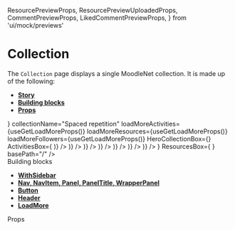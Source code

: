   ResourcePreviewProps,
  ResourcePreviewUploadedProps,
  CommentPreviewProps,
  LikedCommentPreviewProps,
} from 'ui/mock/previews'

<Meta title="Pages|Collection" component={Collection} />

# Collection

The `Collection` page displays a single MoodleNet collection. It is made up of the following:

- **[Story](#story)**
- **[Building blocks](#modules)**
- **[Props](#props)**

<Preview>
  <Story name="Collection page">
    <WithSidebar
      HeaderBox={ComponentBag(MainHeader, { ...getMainHeaderProps() })}
      SidebarBox={ComponentBag(Sidebar, { ...useGetSidebarProps() })}
    >
      <Collection
        ShareLinkBox={() => <ShareLink {...useGetShareLinkProps()} />}
        collectionName="Spaced repetition"
        loadMoreActivities={useGetLoadMoreProps()}
        loadMoreResources={useGetLoadMoreProps()}
        loadMoreFollowers={useGetLoadMoreProps()}
        HeroCollectionBox={<HeroCollection {...useGetHeroCollectionProps(true)} />}
        ActivitiesBox={
          <React.Fragment>
            <ActivityPreview
              {...activityPreviewProps('Added a link', <Resource {...ResourcePreviewProps()} />)}
            />
            <ActivityPreview
              {...activityPreviewProps(
                'Uploaded a resource',
                <Resource {...ResourcePreviewUploadedProps()} />
              )}
            />
            <ActivityPreview
              {...activityPreviewProps('Created a comment', <Comment {...CommentPreviewProps()} />)}
            />
            <ActivityPreview
              {...activityPreviewProps('Created a comment', <Comment {...CommentPreviewProps()} />)}
            />
            <ActivityPreview
              {...activityPreviewProps(
                'Like a comment',
                <LikedComment {...LikedCommentPreviewProps()} />
              )}
            />
            <ActivityPreview
              {...activityPreviewProps('Created a comment', <Comment {...CommentPreviewProps()} />)}
            />
            <ActivityPreview
              {...activityPreviewProps('Created a comment', <Comment {...CommentPreviewProps()} />)}
            />
          </React.Fragment>
        }
        ResourcesBox={
          <React.Fragment>
            <Resource {...ResourcePreviewProps()} />
            <Resource {...ResourcePreviewUploadedProps()} />
            <Resource {...ResourcePreviewProps()} />
            <Resource {...ResourcePreviewUploadedProps()} />
            <Resource {...ResourcePreviewProps()} />
            <Resource {...ResourcePreviewUploadedProps()} />
            <Resource {...ResourcePreviewProps()} />
            <Resource {...ResourcePreviewProps()} />
          </React.Fragment>
        }
        basePath="/"
      />
    </WithSidebar>
  </Story>
</Preview>

<div id="modules">Building blocks</div>

- **[WithSidebar](#)**
- **[Nav, NavItem, Panel, PanelTitle, WrapperPanel](#)**
- **[Button](#)**
- **[Header](#)**
- **[LoadMore](#)**

<div id="props">Props</div>

<Props of={Collection} />
